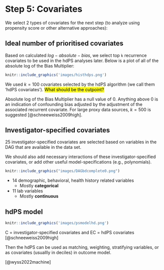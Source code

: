 # Step 5: Covariates

We select 2 types of covariates for the next step (to analyze using propensity score or other alternative approaches):

## Ideal number of prioritised covariates

Based on calculated $log-absolute-bias$, we select top `k` recurrence covariates to be used in the hdPS analyses later. Below is a plot of all of the absolute log of the Bias Multiplier:

```{r echo=FALSE, out.width='80%', fig.align="center"}
knitr::include_graphics('images/histhdps.png')
```

We used $k = 100$ covariates selected by the hdPS algorithm (we call them 'hdPS covariates'). <mark>What should be the cutpoint?</mark>

::: column-margin
Absolute log of the Bias Multiplier has a null value of 0. Anything above 0 is an indication of confounding bias adjusted by the adjustment of the associated recurrent covariate. For large proxy data sources, $k = 500$ is suggested [@schneeweiss2009high].
:::

## Investigator-specified covariates

$25$ investigator-specified covariates are selected based on variables in the DAG that are available in the data set.

::: column-margin
We should also add necessary interactions of these investigator-specified covariates, or add other useful model-specifications (e.g., polynomials).
:::

```{r fig.cap="Hypothesized Directed acyclic graph drawn based on analyst's best understanding of the literature", echo=FALSE, out.width="100%", out.height="auto"}
knitr::include_graphics("images/DAGbdcomplete0.png")
```

::: column-margin
-   14 demographic, behavioral, health history related variables
    -   Mostly **categorical**
-   11 lab variables
    -   Mostly **continuous**
:::

## hdPS model

```{r echo=FALSE, out.width='100%', fig.align="center"}
knitr::include_graphics('images/psmodelhd.png')
```

::: column-margin
C = investigator-specified covariates and EC = hdPS covariates [@schneeweiss2009high]
:::

Then the hdPS can be used as matching, weighting, stratifying variables, or as covariates (usuallly in deciles) in outcome model.

::: column-margin
[@wyss2022machine]
:::
